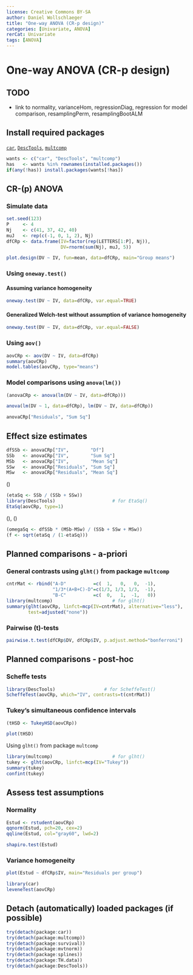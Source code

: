 ---
license: Creative Commons BY-SA
author: Daniel Wollschlaeger
title: "One-way ANOVA (CR-p design)"
categories: [Univariate, ANOVA]
rerCat: Univariate
tags: [ANOVA]
---

One-way ANOVA (CR-p design)
=========================

TODO
-------------------------

 - link to normality, varianceHom, regressionDiag, regression for model comparison, resamplingPerm, resamplingBootALM

Install required packages
-------------------------

[`car`](http://cran.r-project.org/package=car), [`DescTools`](http://cran.r-project.org/package=DescTools), [`multcomp`](http://cran.r-project.org/package=multcomp)

```{r}
wants <- c("car", "DescTools", "multcomp")
has   <- wants %in% rownames(installed.packages())
if(any(!has)) install.packages(wants[!has])
```

CR-\(p\) ANOVA
-------------------------

### Simulate data

```{r}
set.seed(123)
P     <- 4
Nj    <- c(41, 37, 42, 40)
muJ   <- rep(c(-1, 0, 1, 2), Nj)
dfCRp <- data.frame(IV=factor(rep(LETTERS[1:P], Nj)),
                    DV=rnorm(sum(Nj), muJ, 5))
```

```{r rerAnovaCRp01}
plot.design(DV ~ IV, fun=mean, data=dfCRp, main="Group means")
```

### Using `oneway.test()`

#### Assuming variance homogeneity

```{r}
oneway.test(DV ~ IV, data=dfCRp, var.equal=TRUE)
```

#### Generalized Welch-test without assumption of variance homogeneity

```{r}
oneway.test(DV ~ IV, data=dfCRp, var.equal=FALSE)
```

### Using `aov()`

```{r}
aovCRp <- aov(DV ~ IV, data=dfCRp)
summary(aovCRp)
model.tables(aovCRp, type="means")
```

### Model comparisons using `anova(lm())`

```{r}
(anovaCRp <- anova(lm(DV ~ IV, data=dfCRp)))
```

```{r}
anova(lm(DV ~ 1, data=dfCRp), lm(DV ~ IV, data=dfCRp))
```

```{r}
anovaCRp["Residuals", "Sum Sq"]
```

Effect size estimates
-------------------------

```{r}
dfSSb <- anovaCRp["IV",        "Df"]
SSb   <- anovaCRp["IV",        "Sum Sq"]
MSb   <- anovaCRp["IV",        "Mean Sq"]
SSw   <- anovaCRp["Residuals", "Sum Sq"]
MSw   <- anovaCRp["Residuals", "Mean Sq"]
```

\(\hat{\eta^{2}}\)

```{r}
(etaSq <- SSb / (SSb + SSw))
library(DescTools)                     # for EtaSq()
EtaSq(aovCRp, type=1)
```

\(\hat{\omega^{2}}\), \(\hat{f^{2}}\)

```{r}
(omegaSq <- dfSSb * (MSb-MSw) / (SSb + SSw + MSw))
(f <- sqrt(etaSq / (1-etaSq)))
```

Planned comparisons - a-priori
-------------------------

### General contrasts using `glht()` from package `multcomp`

```{r}
cntrMat <- rbind("A-D"          =c(  1,   0,   0,  -1),
                 "1/3*(A+B+C)-D"=c(1/3, 1/3, 1/3,  -1),
                 "B-C"          =c(  0,   1,  -1,   0))
library(multcomp)                      # for glht()
summary(glht(aovCRp, linfct=mcp(IV=cntrMat), alternative="less"),
        test=adjusted("none"))
```

### Pairwise \(t\)-tests

```{r}
pairwise.t.test(dfCRp$DV, dfCRp$IV, p.adjust.method="bonferroni")
```

Planned comparisons - post-hoc
-------------------------

### Scheffe tests

```{r}
library(DescTools)                  # for ScheffeTest()
ScheffeTest(aovCRp, which="IV", contrasts=t(cntrMat))
```

### Tukey's simultaneous confidence intervals

```{r}
(tHSD <- TukeyHSD(aovCRp))
```

```{r rerAnovaCRp02}
plot(tHSD)
```

Using `glht()` from package `multcomp`

```{r}
library(multcomp)                      # for glht()
tukey <- glht(aovCRp, linfct=mcp(IV="Tukey"))
summary(tukey)
confint(tukey)
```

Assess test assumptions
-------------------------

### Normality

```{r rerAnovaCRp03}
Estud <- rstudent(aovCRp)
qqnorm(Estud, pch=20, cex=2)
qqline(Estud, col="gray60", lwd=2)
```

```{r}
shapiro.test(Estud)
```

### Variance homogeneity

```{r rerAnovaCRp04}
plot(Estud ~ dfCRp$IV, main="Residuals per group")
```

```{r}
library(car)
leveneTest(aovCRp)
```

Detach (automatically) loaded packages (if possible)
-------------------------

```{r}
try(detach(package:car))
try(detach(package:multcomp))
try(detach(package:survival))
try(detach(package:mvtnorm))
try(detach(package:splines))
try(detach(package:TH.data))
try(detach(package:DescTools))
```
